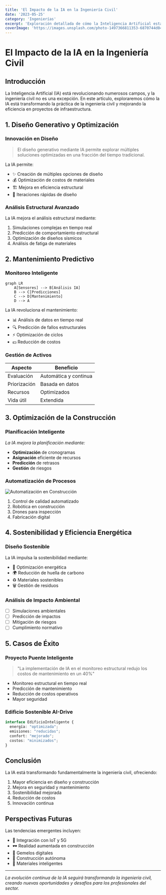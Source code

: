 ```yaml
---
title: 'El Impacto de la IA en la Ingeniería Civil'
date: '2023-05-25'
category: 'Ingenierías'
excerpt: 'Exploración detallada de cómo la Inteligencia Artificial está revolucionando la ingeniería civil, desde el diseño hasta la gestión de proyectos y mantenimiento predictivo.'
coverImage: 'https://images.unsplash.com/photo-1497366811353-6870744d04b2?ixlib=rb-4.0.3&ixid=M3wxMjA3fDB8MHxwaG90by1wYWdlfHx8fGVufDB8fHx8fA%3D%3D&auto=format&fit=crop&w=2069&q=80'
---
```


# El Impacto de la IA en la Ingeniería Civil

## Introducción

La Inteligencia Artificial (IA) está revolucionando numerosos campos, y la ingeniería civil no es una excepción. En este artículo, exploraremos cómo la IA está transformando la práctica de la ingeniería civil y mejorando la eficiencia en proyectos de infraestructura.

## 1. Diseño Generativo y Optimización

### Innovación en Diseño

> El diseño generativo mediante IA permite explorar múltiples soluciones optimizadas en una fracción del tiempo tradicional.

La IA permite:

- ✨ Creación de múltiples opciones de diseño
- 💰 Optimización de costos de materiales
- 🏗️ Mejora en eficiencia estructural
- 🔄 Iteraciones rápidas de diseño

### Análisis Estructural Avanzado

La IA mejora el análisis estructural mediante:

1. Simulaciones complejas en tiempo real
2. Predicción de comportamiento estructural
3. Optimización de diseños sísmicos
4. Análisis de fatiga de materiales

## 2. Mantenimiento Predictivo

### Monitoreo Inteligente

```mermaid
graph LR
    A[Sensores] --> B[Análisis IA]
    B --> C[Predicciones]
    C --> D[Mantenimiento]
    D --> A
```

La IA revoluciona el mantenimiento:

- 📊 Análisis de datos en tiempo real
- 🔍 Predicción de fallos estructurales
- ⚡ Optimización de ciclos
- 💵 Reducción de costos

### Gestión de Activos

| Aspecto | Beneficio |
|---------|-----------|
| Evaluación | Automática y continua |
| Priorización | Basada en datos |
| Recursos | Optimizados |
| Vida útil | Extendida |

## 3. Optimización de la Construcción

### Planificación Inteligente

*La IA mejora la planificación mediante:*

- **Optimización** de cronogramas
- **Asignación** eficiente de recursos
- **Predicción** de retrasos
- **Gestión** de riesgos

### Automatización de Procesos

![Automatización en Construcción](https://images.unsplash.com/photo-1481253127861-534498168948)

1. Control de calidad automatizado
2. Robótica en construcción
3. Drones para inspección
4. Fabricación digital

## 4. Sostenibilidad y Eficiencia Energética

### Diseño Sostenible

La IA impulsa la sostenibilidad mediante:

- 🌱 Optimización energética
- 🌍 Reducción de huella de carbono
- ♻️ Materiales sostenibles
- 🗑️ Gestión de residuos

### Análisis de Impacto Ambiental

- [ ] Simulaciones ambientales
- [ ] Predicción de impactos
- [ ] Mitigación de riesgos
- [ ] Cumplimiento normativo

## 5. Casos de Éxito

### Proyecto Puente Inteligente

> "La implementación de IA en el monitoreo estructural redujo los costos de mantenimiento en un 40%"

- Monitoreo estructural en tiempo real
- Predicción de mantenimiento
- Reducción de costos operativos
- Mayor seguridad

### Edificio Sostenible AI-Drive

```typescript
interface EdificioInteligente {
  energía: "optimizada";
  emisiones: "reducidas";
  confort: "mejorado";
  costos: "minimizados";
}
```

## Conclusión

La IA está transformando fundamentalmente la ingeniería civil, ofreciendo:

1. Mayor eficiencia en diseño y construcción
2. Mejora en seguridad y mantenimiento
3. Sostenibilidad mejorada
4. Reducción de costos
5. Innovación continua

## Perspectivas Futuras

Las tendencias emergentes incluyen:

- 📱 Integración con IoT y 5G
- 🕶️ Realidad aumentada en construcción
- 🔄 Gemelos digitales
- 🤖 Construcción autónoma
- 🧪 Materiales inteligentes

---

*La evolución continua de la IA seguirá transformando la ingeniería civil, creando nuevas oportunidades y desafíos para los profesionales del sector.*